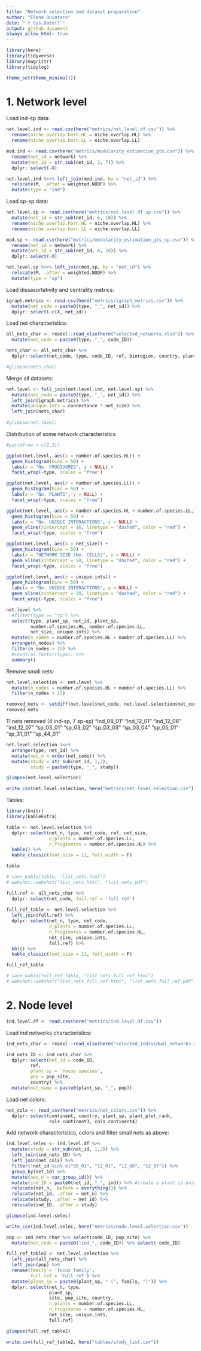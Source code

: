 ```yaml
---
title: "Network selection and dataset preparation"
author: "Elena Quintero"
date: "`r Sys.Date()`"
output: github_document
always_allow_html: true
---
```


```r
library(here)
library(tidyverse)
library(magrittr)
library(tidylog)

theme_set(theme_minimal())
```

# 1. Network level

Load ind-sp data:

```r
net.level.ind <- read.csv(here("metrics/net.level.df.csv")) %>%
  rename(niche.overlap.horn.HL = niche.overlap.HL) %>%
  rename(niche.overlap.horn.LL = niche.overlap.LL)

mod.ind <- read.csv(here("metrics/modularity_estimation_gts.csv")) %>%
  rename(net_id = network) %>%
  mutate(net_id = str_sub(net_id, 3, 7)) %>% 
  dplyr::select(-X)

net.level.ind %<>% left_join(mod.ind, by = "net_id") %>%
  relocate(M, .after = weighted.NODF) %>%
  mutate(type = "ind")
```

Load sp-sp data:

```r
net.level.sp <- read.csv(here("metrics/net.level.df.sp.csv")) %>%
  mutate(net_id = str_sub(net_id, 6, 10)) %>%
  rename(niche.overlap.horn.HL = niche.overlap.HL) %>%
  rename(niche.overlap.horn.LL = niche.overlap.LL)

mod.sp <- read.csv(here("metrics/modularity_estimation_gts_sp.csv")) %>%
  rename(net_id = network) %>%
  mutate(net_id = str_sub(net_id, 6, 10)) %>% 
  dplyr::select(-X)

net.level.sp %<>% left_join(mod.sp, by = "net_id") %>%
  relocate(M, .after = weighted.NODF) %>%
  mutate(type = "sp")
```

Load dissasortativity and centrality metrics:

```r
igraph.metrics <- read.csv(here("metrics/igraph_metrics.csv")) %>%
  mutate(net_code = paste0(type, "_", net_id)) %>%
  dplyr::select(-c(X, net_id))
```

Load net characteristics:

```r
all_nets_char <- readxl::read_xlsx(here("selected_networks.xlsx")) %>%
  mutate(net_code = paste0(type, "_", code_ID))

nets_char <- all_nets_char %>%
  dplyr::select(net_code, type, code_ID, ref, bioregion, country, plant_sp)

#glimpse(nets_char)
```

Merge all datasets:

```r
net.level <- full_join(net.level.ind, net.level.sp) %>%
  mutate(net_code = paste0(type, "_", net_id)) %>%
  left_join(igraph.metrics) %>%
  mutate(unique.ints = connectance * net_size) %>% 
  left_join(nets_char)
  
#glimpse(net.level)
```


Distribution of some network characteristics
```r
#par(mfrow = c(3,2))

ggplot(net.level, aes(x = number.of.species.HL)) + 
  geom_histogram(bins = 50) + 
  labs(x = "No. FRUGIVORES", y = NULL) +
  facet_wrap(~type, scales = "free")

ggplot(net.level, aes(x = number.of.species.LL)) + 
  geom_histogram(bins = 50) + 
  labs(x = "No. PLANTS", y = NULL) +
  facet_wrap(~type, scales = "free")

ggplot(net.level, aes(x = number.of.species.HL + number.of.species.LL,)) + 
  geom_histogram(bins = 50) +  
  labs(x = "No. UNIQUE INTERACTIONS", y = NULL) +
  geom_vline(xintercept = 16, linetype = "dashed", color = "red") +
  facet_wrap(~type, scales = "free")

ggplot(net.level, aes(x = net_size)) + 
  geom_histogram(bins = 50) + 
  labs(x = "NETWORK SIZE (No. CELLS)", y = NULL) +
  geom_vline(xintercept = 50, linetype = "dashed", color = "red") +
  facet_wrap(~type, scales = "free")

ggplot(net.level, aes(x = unique.ints)) + 
  geom_histogram(bins = 50) +  
  labs(x = "No. UNIQUE INTERACTIONS", y = NULL) +
  geom_vline(xintercept = 20, linetype = "dashed", color = "red") +
  facet_wrap(~type, scales = "free")
```

```r
net.level %>% 
  #filter(type == "sp") %>%
  select(type, plant_sp, net_id, plant_sp, 
         number.of.species.HL, number.of.species.LL,
         net_size, unique.ints) %>%
  mutate(n_nodes = number.of.species.HL + number.of.species.LL) %>%
  arrange(n_nodes) %>%
  filter(n_nodes > 15) %>% 
  #count(as.factor(type)) %>%
  summary()
```

Remove small nets:

```r
net.level.selection <- net.level %>%
  mutate(n_nodes = number.of.species.HL + number.of.species.LL) %>%
  filter(n_nodes > 15)

removed_nets <- setdiff(net.level$net_code, net.level.selection$net_code)
removed_nets
```

11 nets removed (4 ind-sp, 7 sp-sp)
"ind_08_01" "ind_12_01" "ind_12_06" "ind_12_07"
"sp_03_01"  "sp_03_02"  "sp_03_03"  "sp_03_04" "sp_05_01"  "sp_31_01"  "sp_44_01" 

```r
net.level.selection %<>% 
  arrange(type, net_id) %>%
  mutate(net_n = order(net_code)) %>%
  mutate(study = str_sub(net_id, 1,2),
         study = paste0(type, "_", study))

glimpse(net.level.selection)
```

```r
write_csv(net.level.selection, here("metrics/net.level.selection.csv"))
```

Tables:

```r
library(knitr)
library(kableExtra)

table <- net.level.selection %>%
  dplyr::select(net_n, type, net_code, ref, net_size,
                n_plants = number.of.species.LL,
                n_frugivores = number.of.species.HL) %>%
  kable() %>% 
  kable_classic(font_size = 12, full_width = F)

table

# save_kable(table, "list_nets.html")
# webshot::webshot("list_nets.html", "list_nets.pdf")
```


```r
full.ref <- all_nets_char %>% 
  dplyr::select(net_code, full.ref = 'full ref')
  
full_ref_table <- net.level.selection %>%
  left_join(full.ref) %>%
  dplyr::select(net_n, type, net_code,
                n_plants = number.of.species.LL,
                n_frugivores = number.of.species.HL,
                net_size, unique.ints,
                full.ref) %>%
  kbl() %>%
  kable_classic(font_size = 12, full_width = F)

full_ref_table

# save_kable(full_ref_table, "list_nets_full_ref.html")
# webshot::webshot("list_nets_full_ref.html", "list_nets_full_ref.pdf")
```





# 2. Node level

```r
ind.level.df <- read.csv(here("metrics/ind.level.df.csv"))
```

Load ind networks characteristics:

```r
ind_nets_char <- readxl::read_xlsx(here("selected_individual_networks.xlsx"))

ind_nets_ID <- ind_nets_char %>%
  dplyr::select(net_id = code_ID,
         ref,
         plant_sp = `focus species`,
         pop = pop_site,
         country) %>%
  mutate(net_name = paste0(plant_sp, "_", pop))
```

Load net colors:

```r
net_cols <- read_csv(here("metrics/net_colors.csv")) %>%
  dplyr::select(continent, country, plant_sp, plant_plot_rank, 
                cols_continent3, cols_continent4)
```

Add network characteristics, colors and filter small nets as above:

```r
ind.level.selec <- ind.level.df %>%
  mutate(study = str_sub(net_id, 1,2)) %>%
  left_join(ind_nets_ID) %>%
  left_join(net_cols) %>%
  filter(!net_id %in% c("08_01", "12_01", "12_06", "12_07")) %>%
  group_by(net_id) %>%
  mutate(net_n = cur_group_id()) %>%
  mutate(ind_ID = paste0(net_id, "_", ind)) %>% #create a plant id unique name
  relocate(net_n, .before = everything()) %>%
  relocate(net_id, .after = net_n) %>%
  relocate(study, .after = net_id) %>%
  relocate(ind_ID, .after = study)
```

```r
glimpse(ind.level.selec)
```

```r
write_csv(ind.level.selec, here("metrics/node.level.selection.csv"))
```



```r
pop <- ind_nets_char %>% select(code_ID, pop_site) %>%
  mutate(net_code = paste0("ind_", code_ID)) %>% select(-code_ID)

full_ref_table2 <- net.level.selection %>%
  left_join(all_nets_char) %>%
  left_join(pop) %>%
  rename(family = 'focus family',
         full.ref = 'full ref') %>%
  mutate(plant_sp = paste0(plant_sp, " (", family, ")")) %>%
  dplyr::select(net_n, type, 
                plant_sp, 
                site, pop_site, country,
                n_plants = number.of.species.LL,
                n_frugivores = number.of.species.HL,
                net_size, unique.ints,
                full.ref) 

glimpse(full_ref_table2)

write.csv(full_ref_table2, here("tables/study_list.csv"))
```

